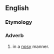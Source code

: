 ==English==

===Etymology===
{{suffix|en|nosy|ly}}

===Adverb===
{{en-adv}}

# in a [[nosy]] manner.